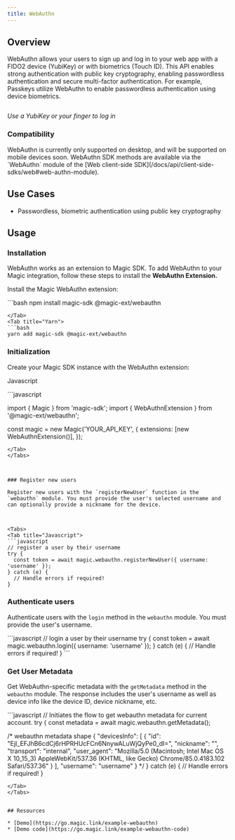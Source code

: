 ```yaml
---
title: WebAuthn
---
```


## Overview

WebAuthn allows your users to sign up and log in to your web app with a FIDO2 device (YubiKey) or with biometrics (Touch ID). This API enables strong authentication with public key cryptography, enabling passwordless authentication and secure multi-factor authentication. For example, Passkeys utilize WebAuthn to enable passwordless authentication using device biometrics.
<Frame>
  <img src="/images/webauthn.webp" alt=""/>
</Frame>

_Use a YubiKey or your finger to log in_

### Compatibility


<Note>
WebAuthn is currently only supported on desktop, and will be supported on mobile devices soon.
</Note>
WebAuthn SDK methods are available via the `WebAuthn` module of the [Web client-side SDK](/docs/api/client-side-sdks/web#web-authn-module).

## Use Cases

* Passwordless, biometric authentication using public key cryptography

## Usage

### Installation

WebAuthn works as an extension to Magic SDK. To add WebAuthn to your Magic integration, follow these steps to install the **WebAuthn Extension.**

Install the Magic WebAuthn extension:

<Tabs>
<Tab title="NPM">
```bash
npm install magic-sdk @magic-ext/webauthn

```
</Tab>
<Tab title="Yarn">
```bash
yarn add magic-sdk @magic-ext/webauthn
```
</Tab>
</Tabs>



### Initialization

Create your Magic SDK instance with the WebAuthn extension:

Javascript

<Tabs>
<Tab title="Javascript">
```javascript

import { Magic } from 'magic-sdk';
import { WebAuthnExtension } from '@magic-ext/webauthn';

const magic = new Magic('YOUR_API_KEY', {
  extensions: [new WebAuthnExtension()],
});
```
</Tab>
</Tabs>



### Register new users

Register new users with the `registerNewUser` function in the `webauthn` module. You must provide the user's selected username and can optionally provide a nickname for the device.



<Tabs>
<Tab title="Javascript">
```javascript
// register a user by their username
try {
  const token = await magic.webauthn.registerNewUser({ username: 'username' });
} catch (e) {
  // Handle errors if required!
}
```
</Tab>
</Tabs>



### Authenticate users

Authenticate users with the `login` method in the `webauthn` module. You must provide the user's username.

<Tabs>
<Tab title="Javascript">
```javascript
// login a user by their username
try {
  const token = await magic.webauthn.login({ username: 'username' });
} catch (e) {
  // Handle errors if required!
}
```
</Tab>
</Tabs>


### Get User Metadata


Get WebAuthn-specific metadata with the `getMetadata` method in the `webauthn` module. The response includes the user's username as well as device info like the device ID, device nickname, etc.

<Tabs>
<Tab title="Javascript">
```javascript
// Initiates the flow to get webauthn metadata for current account.
try {
  const metadata = await magic.webauthn.getMetadata();

  /* webauthn metadata shape
       {
         "devicesInfo": [
           {
             "id": "EjI_EFJhB6cdCj6rHPRHUcFCn6NnywALuWjQyPe0_dI=",
             "nickname": "",
             "transport": "internal",
             "user_agent": "Mozilla/5.0 (Macintosh; Intel Mac OS X 10_15_3) AppleWebKit/537.36 (KHTML, like Gecko) Chrome/85.0.4183.102 Safari/537.36"
           }
         ],
         "username": "username"
       }
    */
} catch (e) {
  // Handle errors if required!
}
```
</Tab>
</Tabs>


## Resources

* [Demo](https://go.magic.link/example-webauthn)
* [Demo code](https://go.magic.link/example-webauthn-code)


